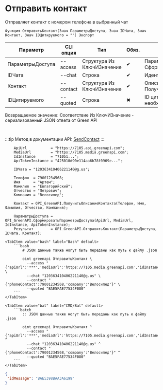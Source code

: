 ﻿---
sidebar_position: 6
description: Отправить контакт и другие функции для работы с Green API в Открытом пакете интеграций - бесплатной open-source библиотеке интеграций для 1С:Предприятие 8, OneScript и CLI
keywords: [1C, 1С, 1С:Предприятие, 1С:Предприятие 8.3, API, Интеграция, Сервисы, Обмен, OneScript, CLI, Green API]
---


# Отправить контакт
 Отправляет контакт с номером телефона в выбранный чат



`Функция ОтправитьКонтакт(Знач ПараметрыДоступа, Знач IDЧата, Знач Контакт, Знач IDЦитируемого = "") Экспорт`

  | Параметр | CLI опция | Тип | Обяз. | Назначение |
  |-|-|-|-|-|
  | ПараметрыДоступа | --access | Структура Из КлючИЗначение | &#x2714; | Параметры доступа. См. СформироватьПараметрыДоступа |
  | IDЧата | --chat | Строка | &#x2714; | Идентификатор чата |
  | Контакт | --contact | Структура Из КлючИЗначение | &#x2714; | Описание контакта. См. ПолучитьОписаниеКонтакта |
  | IDЦитируемого | --quoted | Строка | &#x2716; | ID цитируемого сообщения, если необходимо |

  
  Возвращаемое значение:   Соответствие Из КлючИЗначение - сериализованный JSON ответа от Green API

<br/>

:::tip
Метод в документации API: [SendContact](https://green-api.com/docs/api/sending/SendContact/)
:::
<br/>



```bsl title="Пример использования для 1С:Предприятие/OneScript"
    ApiUrl           = "https://7105.api.greenapi.com";
    MediaUrl         = "https://7105.media.greenapi.com";
    IdInstance       = "71051...";
    ApiTokenInstance = "425010d90e114aa6b78f0969e...";

    IDЧата = "120363410406221140@g.us";

    Телефон  = 79001234568;
    Имя      = "Артем";
    Фамилия  = "Евпаторийский";
    Отчество = "Петрович";
    Компания = "Велосипед";

    Контакт = OPI_GreenAPI.ПолучитьОписаниеКонтакта(Телефон, Имя, Фамилия, Отчество, Компания);

    ПараметрыДоступа = OPI_GreenAPI.СформироватьПараметрыДоступа(ApiUrl, MediaUrl, IdInstance, ApiTokenInstance);
    Результат        = OPI_GreenAPI.ОтправитьКонтакт(ПараметрыДоступа, IDЧата, Контакт);
```
    

 <Tabs>
  
    <TabItem value="bash" label="Bash" default>
        ```bash
            # JSON данные также могут быть переданы как путь к файлу .json
            
            oint greenapi ОтправитьКонтакт \
              --access "{'apiUrl':'***','mediaUrl':'https://7105.media.greenapi.com','idInstance':'7105187566','apiTokenInstance':'***'}" \
              --chat "120363410406221140@g.us" \
              --contact "{'phoneContact':79001234568,'company':'Велосипед'}" \
              --quoted "BAE5FAE77534F080"
        ```
    </TabItem>
  
    <TabItem value="bat" label="CMD/Bat" default>
        ```batch
            :: JSON данные также могут быть переданы как путь к файлу .json
            
            oint greenapi ОтправитьКонтакт ^
              --access "{'apiUrl':'***','mediaUrl':'https://7105.media.greenapi.com','idInstance':'7105187566','apiTokenInstance':'***'}" ^
              --chat "120363410406221140@g.us" ^
              --contact "{'phoneContact':79001234568,'company':'Велосипед'}" ^
              --quoted "BAE5FAE77534F080"
        ```
    </TabItem>
</Tabs>


```json title="Результат"
{
 "idMessage": "BAE5398BAA3A6199"
}
```
